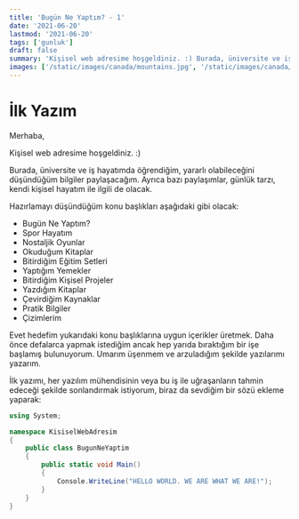 ```yaml
---
title: 'Bugün Ne Yaptım? - 1'
date: '2021-06-20'
lastmod: '2021-06-20'
tags: ['gunluk']
draft: false
summary: 'Kişisel web adresime hoşgeldiniz. :) Burada, üniversite ve iş hayatımda öğrediğim, yararlı olabileceğini düşündüğüm bilgiler...'
images: ['/static/images/canada/mountains.jpg', '/static/images/canada/toronto.jpg']
---
```


# İlk Yazım

Merhaba,

Kişisel web adresime hoşgeldiniz. :)

Burada, üniversite ve iş hayatımda öğrendiğim, yararlı olabileceğini düşündüğüm bilgiler paylaşacağım. Ayrıca bazı paylaşımlar, günlük tarzı, kendi kişisel hayatım ile ilgili de olacak.

Hazırlamayı düşündüğüm konu başlıkları aşağıdaki gibi olacak:

- Bugün Ne Yaptım?
- Spor Hayatım
- Nostaljik Oyunlar
- Okuduğum Kitaplar
- Bitirdiğim Eğitim Setleri
- Yaptığım Yemekler
- Bitirdiğim Kişisel Projeler
- Yazdığım Kitaplar
- Çevirdiğim Kaynaklar
- Pratik Bilgiler
- Çizimlerim

Evet hedefim yukarıdaki konu başlıklarına uygun içerikler üretmek. Daha önce defalarca yapmak istediğim ancak hep yarıda bıraktığım bir işe başlamış bulunuyorum. Umarım üşenmem ve arzuladığım şekilde yazılarımı yazarım. 

İlk yazımı, her yazılım mühendisinin veya bu iş ile uğraşanların tahmin edeceği şekilde sonlandırmak istiyorum, biraz da sevdiğim bir sözü ekleme yaparak:

```csharp
using System;

namespace KisiselWebAdresim
{
    public class BugunNeYaptim
    {
        public static void Main()
        {
            Console.WriteLine("HELLO WORLD. WE ARE WHAT WE ARE!");
        }
    }
}
```